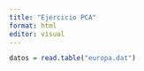 ```yaml
---
title: "Ejercicio PCA"
format: html
editor: visual
---
```



```r

datos = read.table("europa.dat")


```

